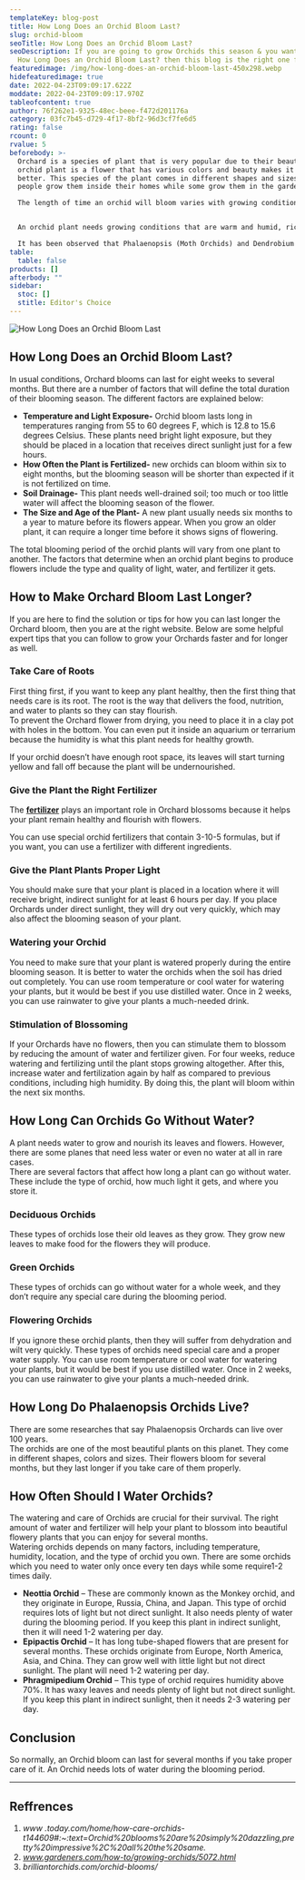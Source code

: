 ```yaml
---
templateKey: blog-post
title: How Long Does an Orchid Bloom Last?
slug: orchid-bloom
seoTitle: How Long Does an Orchid Bloom Last?
seoDescription: If you are going to grow Orchids this season & you want to know
  How Long Does an Orchid Bloom Last? then this blog is the right one for you.
featuredimage: /img/how-long-does-an-orchid-bloom-last-450x298.webp
hidefeaturedimage: true
date: 2022-04-23T09:09:17.622Z
moddate: 2022-04-23T09:09:17.970Z
tableofcontent: true
author: 76f262e1-9325-48ec-beee-f472d201176a
category: 03fc7b45-d729-4f17-8bf2-96d3cf7fe6d5
rating: false
rcount: 0
rvalue: 5
beforebody: >-
  Orchard is a species of plant that is very popular due to their beauty. An
  orchid plant is a flower that has various colors and beauty makes it even
  better. This species of the plant comes in different shapes and sizes. Some
  people grow them inside their homes while some grow them in the garden.\

  The length of time an orchid will bloom varies with growing conditions, light exposure, type of orchid, and the season. But **how long does an Orchid bloom last?** the answer is in this article.


  An orchid plant needs growing conditions that are warm and humid, rich with organic matter, and also soil drainage. This is to ensure that the orchid thrives very well.\

  It has been observed that Phalaenopsis (Moth Orchids) and Dendrobium (Den-phova-lee-um) are two of the most commonly grown orchids. It has been observed that these types of orchids have a long blooming season which is between six months to nine months.
table:
  table: false
products: []
afterbody: ""
sidebar:
  stoc: []
  stitle: Editor's Choice
---
```

![How Long Does an Orchid Bloom Last](/img/how-long-does-an-orchid-bloom-last-450x298.webp "How Long Does an Orchid Bloom Last")

## How Long Does an Orchid Bloom Last?

In usual conditions, Orchard blooms can last for eight weeks to several months. But there are a number of factors that will define the total duration of their blooming season. The different factors are explained below:

* **Temperature and Light Exposure-** Orchid bloom lasts long in temperatures ranging from 55 to 60 degrees F, which is 12.8 to 15.6 degrees Celsius. These plants need bright light exposure, but they should be placed in a location that receives direct sunlight just for a few hours.
* **How Often the Plant is Fertilized-** new orchids can bloom within six to eight months, but the blooming season will be shorter than expected if it is not fertilized on time.
* **Soil Drainage-** This plant needs well-drained soil; too much or too little water will affect the blooming season of the flower.
* **The Size and Age of the Plant-** A new plant usually needs six months to a year to mature before its flowers appear. When you grow an older plant, it can require a longer time before it shows signs of flowering.

The total blooming period of the orchid plants will vary from one plant to another. The factors that determine when an orchid plant begins to produce flowers include the type and quality of light, water, and fertilizer it gets.

## How to Make Orchard Bloom Last Longer?

If you are here to find the solution or tips for how you can last longer the Orchard bloom, then you are at the right website. Below are some helpful expert tips that you can follow to grow your Orchards faster and for longer as well.

### Take Care of Roots

First thing first, if you want to keep any plant healthy, then the first thing that needs care is its root. The root is the way that delivers the food, nutrition, and water to plants so they can stay flourish.\
To prevent the Orchard flower from drying, you need to place it in a clay pot with holes in the bottom. You can even put it inside an aquarium or terrarium because the humidity is what this plant needs for healthy growth.

If your orchid doesn’t have enough root space, its leaves will start turning yellow and fall off because the plant will be undernourished.

### Give the Plant the Right Fertilizer

The **[fertilizer](https://www.ncagr.gov/cyber/kidswrld/plant/label.htm)** plays an important role in Orchard blossoms because it helps your plant remain healthy and flourish with flowers.

You can use special orchid fertilizers that contain 3-10-5 formulas, but if you want, you can use a fertilizer with different ingredients.

### Give the Plant Plants Proper Light

You should make sure that your plant is placed in a location where it will receive bright, indirect sunlight for at least 6 hours per day. If you place Orchards under direct sunlight, they will dry out very quickly, which may also affect the blooming season of your plant.

### Watering your Orchid

You need to make sure that your plant is watered properly during the entire blooming season. It is better to water the orchids when the soil has dried out completely. You can use room temperature or cool water for watering your plants, but it would be best if you use distilled water. Once in 2 weeks, you can use rainwater to give your plants a much-needed drink.

### Stimulation of Blossoming

If your Orchards have no flowers, then you can stimulate them to blossom by reducing the amount of water and fertilizer given. For four weeks, reduce watering and fertilizing until the plant stops growing altogether. After this, increase water and fertilization again by half as compared to previous conditions, including high humidity. By doing this, the plant will bloom within the next six months.

## How Long Can Orchids Go Without Water?

A plant needs water to grow and nourish its leaves and flowers. However, there are some planes that need less water or even no water at all in rare cases.\
There are several factors that affect how long a plant can go without water. These include the type of orchid, how much light it gets, and where you store it.

### Deciduous Orchids

These types of orchids lose their old leaves as they grow. They grow new leaves to make food for the flowers they will produce.

### Green Orchids

These types of orchids can go without water for a whole week, and they don’t require any special care during the blooming period.

### Flowering Orchids

If you ignore these orchid plants, then they will suffer from dehydration and wilt very quickly. These types of orchids need special care and a proper water supply. You can use room temperature or cool water for watering your plants, but it would be best if you use distilled water. Once in 2 weeks, you can use rainwater to give your plants a much-needed drink.

## How Long Do Phalaenopsis Orchids Live?

There are some researches that say Phalaenopsis Orchards can live over 100 years.\
The orchids are one of the most beautiful plants on this planet. They come in different shapes, colors and sizes. Their flowers bloom for several months, but they last longer if you take care of them properly.

## How Often Should I Water Orchids?

The watering and care of Orchids are crucial for their survival. The right amount of water and fertilizer will help your plant to blossom into beautiful flowery plants that you can enjoy for several months.\
Watering orchids depends on many factors, including temperature, humidity, location, and the type of orchid you own. There are some orchids which you need to water only once every ten days while some require1-2 times daily.

* **Neottia Orchid** – These are commonly known as the Monkey orchid, and they originate in Europe, Russia, China, and Japan. This type of orchid requires lots of light but not direct sunlight. It also needs plenty of water during the blooming period. If you keep this plant in indirect sunlight, then it will need 1-2 watering per day.
* **Epipactis Orchid** – It has long tube-shaped flowers that are present for several months. These orchids originate from Europe, North America, Asia, and China. They can grow well with little light but not direct sunlight. The plant will need 1-2 watering per day.
* **Phragmipedium Orchid** – This type of orchid requires humidity above 70%. It has waxy leaves and needs plenty of light but not direct sunlight. If you keep this plant in indirect sunlight, then it needs 2-3 watering per day.

## Conclusion

So normally, an Orchid bloom can last for several months if you take proper care of it. An Orchid needs lots of water during the blooming period.

- - -

## Reffrences

1. *www .today.com/home/how-care-orchids-t144609#:~:text=Orchid%20blooms%20are%20simply%20dazzling,pretty%20impressive%2C%20all%20the%20same.*
2. *www.gardeners.com/how-to/growing-orchids/5072.html*
3. *brilliantorchids.com/orchid-blooms/*
